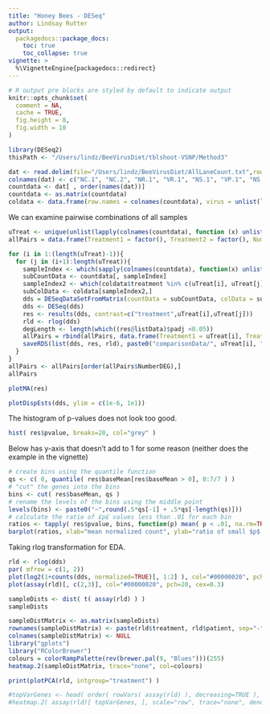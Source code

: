```yaml
---
title: "Honey Bees - DESeq"
author: Lindsay Rutter
output:
  packagedocs::package_docs:
    toc: true
    toc_collapse: true
vignette: >
  %\VignetteEngine{packagedocs::redirect}
---
```


<meta http-equiv="content-type" content="text/html;charset=utf-8" />

```r
# R output pre blocks are styled by default to indicate output
knitr::opts_chunk$set(
  comment = NA,
  cache = TRUE,
  fig.height = 8,
  fig.width = 10
)
```

```r
library(DESeq2)
thisPath <- "/Users/lindz/BeeVirusDiet/tblshoot-VSNP/Method3"

dat <- read.delim(file="/Users/lindz/BeeVirusDiet/AllLaneCount.txt",row.names=1,stringsAsFactors = FALSE)
colnames(dat) <- c("NC.1", "NC.2", "NR.1", "VR.1", "NS.1", "VP.1", "NS.2", "VR.2", "NP.1", "VP.2", "VC.1", "NP.2", "VP.3", "NP.3", "VS.1", "VS.2", "VC.2", "NC.3", "VP.4", "NC.4", "NR.2", "VC.3", "VC.4", "NP.4", "VR.3", "NC.5", "VS.3", "NP.5", "VC.5", "VS.4", "NS.3", "VS.5", "VP.5", "NR.3", "NR.4", "VC.6", "NS.4", "NC.6", "NP.6", "VR.4", "NR.5", "NR.6", "NS.5", "VP.6", "NS.6", "VR.5", "VR.6", "VS.6")
countdata <- dat[ , order(names(dat))]
countdata <- as.matrix(countdata)
coldata <- data.frame(row.names = colnames(countdata), virus = unlist(lapply(colnames(countdata), function (x) substring(unlist(strsplit(x, "[.]"))[1],1,1))), diet = unlist(lapply(colnames(countdata), function (x) substring(unlist(strsplit(x, "[.]"))[1],2,2))), treatment = unlist(lapply(colnames(countdata), function (x) unlist(strsplit(x, "[.]"))[1])))
```

We can examine pairwise combinations of all samples

```r
uTreat <- unique(unlist(lapply(colnames(countdata), function (x) unlist(strsplit(x, "[.]"))[1])))
allPairs = data.frame(Treatment1 = factor(), Treatment2 = factor(), NumberDEG = numeric())

for (i in 1:(length(uTreat)-1)){
  for (j in (i+1):length(uTreat)){
    sampleIndex <- which(sapply(colnames(countdata), function(x) unlist(strsplit(x,"[.]"))[1]) %in% c(uTreat[i], uTreat[j]))
    subCountData <- countdata[, sampleIndex]
    sampleIndex2 <- which(coldata$treatment %in% c(uTreat[i], uTreat[j]))
    subColData <- coldata[sampleIndex2,]
    dds = DESeqDataSetFromMatrix(countData = subCountData, colData = subColData, design = ~ treatment)
    dds <- DESeq(dds)
    res <- results(dds, contrast=c("treatment",uTreat[i],uTreat[j]))
    rld <- rlog(dds)
    degLength <- length(which((res@listData)$padj <0.05))
    allPairs = rbind(allPairs, data.frame(Treatment1 = uTreat[i], Treatment2 = uTreat[j], NumberDEG = degLength))
    saveRDS(list(dds, res, rld), paste0("comparisonData/", uTreat[i], "_", uTreat[j], ".rds"))
  }
}
allPairs <- allPairs[order(allPairs$NumberDEG),]
allPairs
```

```r
plotMA(res)
```

```r
plotDispEsts(dds, ylim = c(1e-6, 1e1))
```

The histogram of p-values does not look too good. 

```r
hist( res$pvalue, breaks=20, col="grey" )
```

Below has y-axis that doesn't add to 1 for some reason (neither does the example in the vignette)

```r
# create bins using the quantile function
qs <- c( 0, quantile( res$baseMean[res$baseMean > 0], 0:7/7 ) )
# "cut" the genes into the bins
bins <- cut( res$baseMean, qs )
# rename the levels of the bins using the middle point
levels(bins) <- paste0("~",round(.5*qs[-1] + .5*qs[-length(qs)]))
# calculate the ratio of £p£ values less than .01 for each bin
ratios <- tapply( res$pvalue, bins, function(p) mean( p < .01, na.rm=TRUE ) ) # plot these ratios
barplot(ratios, xlab="mean normalized count", ylab="ratio of small $p$ values")
```

Taking rlog transformation for EDA.

```r
rld <- rlog(dds)
par( mfrow = c(1, 2))
plot(log2(1+counts(dds, normalized=TRUE)[, 1:2] ), col="#00000020", pch=20, cex=0.3)
plot(assay(rld)[, c(2,3)], col="#00000020", pch=20, cex=0.3)
```

```r
sampleDists <- dist( t( assay(rld) ) )
sampleDists
```

```r
sampleDistMatrix <- as.matrix(sampleDists)
rownames(sampleDistMatrix) <- paste(rld$treatment, rld$patient, sep="-")
colnames(sampleDistMatrix) <- NULL
library("gplots")
library("RColorBrewer")
colours = colorRampPalette(rev(brewer.pal(9, "Blues")))(255)
heatmap.2(sampleDistMatrix, trace="none", col=colours)
```


```r
print(plotPCA(rld, intgroup="treatment") )
```

```r
#topVarGenes <- head( order( rowVars( assay(rld) ), decreasing=TRUE ), 35 )
#heatmap.2( assay(rld)[ topVarGenes, ], scale="row", trace="none", dendrogram="column", col = colorRampPalette( rev(brewer.pal(9, "RdBu")) )(255))
```